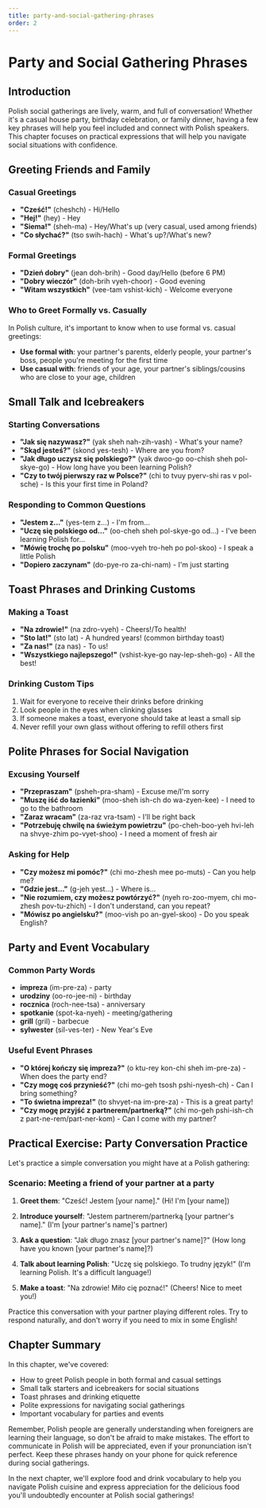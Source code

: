 ```yaml
---
title: party-and-social-gathering-phrases
order: 2
---
```


# Party and Social Gathering Phrases

## Introduction
Polish social gatherings are lively, warm, and full of conversation! Whether it's a casual house party, birthday celebration, or family dinner, having a few key phrases will help you feel included and connect with Polish speakers. This chapter focuses on practical expressions that will help you navigate social situations with confidence.

## Greeting Friends and Family

### Casual Greetings
- **"Cześć!"** (cheshch) - Hi/Hello
- **"Hej!"** (hey) - Hey
- **"Siema!"** (sheh-ma) - Hey/What's up (very casual, used among friends)
- **"Co słychać?"** (tso swih-hach) - What's up?/What's new?

### Formal Greetings
- **"Dzień dobry"** (jean doh-brih) - Good day/Hello (before 6 PM)
- **"Dobry wieczór"** (doh-brih vyeh-choor) - Good evening
- **"Witam wszystkich"** (vee-tam vshist-kich) - Welcome everyone

### Who to Greet Formally vs. Casually
In Polish culture, it's important to know when to use formal vs. casual greetings:

- **Use formal with**: your partner's parents, elderly people, your partner's boss, people you're meeting for the first time
- **Use casual with**: friends of your age, your partner's siblings/cousins who are close to your age, children

## Small Talk and Icebreakers

### Starting Conversations
- **"Jak się nazywasz?"** (yak sheh nah-zih-vash) - What's your name?
- **"Skąd jesteś?"** (skond yes-tesh) - Where are you from?
- **"Jak długo uczysz się polskiego?"** (yak dwoo-go oo-chish sheh pol-skye-go) - How long have you been learning Polish?
- **"Czy to twój pierwszy raz w Polsce?"** (chi to tvuy pyerv-shi ras v pol-sche) - Is this your first time in Poland?

### Responding to Common Questions
- **"Jestem z..."** (yes-tem z...) - I'm from...
- **"Uczę się polskiego od..."** (oo-cheh sheh pol-skye-go od...) - I've been learning Polish for...
- **"Mówię trochę po polsku"** (moo-vyeh tro-heh po pol-skoo) - I speak a little Polish
- **"Dopiero zaczynam"** (do-pye-ro za-chi-nam) - I'm just starting

## Toast Phrases and Drinking Customs

### Making a Toast
- **"Na zdrowie!"** (na zdro-vyeh) - Cheers!/To health!
- **"Sto lat!"** (sto lat) - A hundred years! (common birthday toast)
- **"Za nas!"** (za nas) - To us!
- **"Wszystkiego najlepszego!"** (vshist-kye-go nay-lep-sheh-go) - All the best!

### Drinking Custom Tips
1. Wait for everyone to receive their drinks before drinking
2. Look people in the eyes when clinking glasses
3. If someone makes a toast, everyone should take at least a small sip
4. Never refill your own glass without offering to refill others first

## Polite Phrases for Social Navigation

### Excusing Yourself
- **"Przepraszam"** (psheh-pra-sham) - Excuse me/I'm sorry
- **"Muszę iść do łazienki"** (moo-sheh ish-ch do wa-zyen-kee) - I need to go to the bathroom
- **"Zaraz wracam"** (za-raz vra-tsam) - I'll be right back
- **"Potrzebuję chwilę na świeżym powietrzu"** (po-cheh-boo-yeh hvi-leh na shvye-zhim po-vyet-shoo) - I need a moment of fresh air

### Asking for Help
- **"Czy możesz mi pomóc?"** (chi mo-zhesh mee po-muts) - Can you help me?
- **"Gdzie jest..."** (g-jeh yest...) - Where is...
- **"Nie rozumiem, czy możesz powtórzyć?"** (nyeh ro-zoo-myem, chi mo-zhesh pov-tu-zhich) - I don't understand, can you repeat?
- **"Mówisz po angielsku?"** (moo-vish po an-gyel-skoo) - Do you speak English?

## Party and Event Vocabulary

### Common Party Words
- **impreza** (im-pre-za) - party
- **urodziny** (oo-ro-jee-ni) - birthday
- **rocznica** (roch-nee-tsa) - anniversary
- **spotkanie** (spot-ka-nyeh) - meeting/gathering
- **grill** (gril) - barbecue
- **sylwester** (sil-ves-ter) - New Year's Eve

### Useful Event Phrases
- **"O której kończy się impreza?"** (o ktu-rey kon-chi sheh im-pre-za) - When does the party end?
- **"Czy mogę coś przynieść?"** (chi mo-geh tsosh pshi-nyesh-ch) - Can I bring something?
- **"To świetna impreza!"** (to shvyet-na im-pre-za) - This is a great party!
- **"Czy mogę przyjść z partnerem/partnerką?"** (chi mo-geh pshi-ish-ch z part-ne-rem/part-ner-kom) - Can I come with my partner?

## Practical Exercise: Party Conversation Practice

Let's practice a simple conversation you might have at a Polish gathering:

### Scenario: Meeting a friend of your partner at a party

1. **Greet them**: "Cześć! Jestem [your name]." (Hi! I'm [your name])

2. **Introduce yourself**: "Jestem partnerem/partnerką [your partner's name]." (I'm [your partner's name]'s partner)

3. **Ask a question**: "Jak długo znasz [your partner's name]?" (How long have you known [your partner's name]?)

4. **Talk about learning Polish**: "Uczę się polskiego. To trudny język!" (I'm learning Polish. It's a difficult language!)

5. **Make a toast**: "Na zdrowie! Miło cię poznać!" (Cheers! Nice to meet you!)

Practice this conversation with your partner playing different roles. Try to respond naturally, and don't worry if you need to mix in some English!

## Chapter Summary

In this chapter, we've covered:
- How to greet Polish people in both formal and casual settings
- Small talk starters and icebreakers for social situations
- Toast phrases and drinking etiquette
- Polite expressions for navigating social gatherings
- Important vocabulary for parties and events

Remember, Polish people are generally understanding when foreigners are learning their language, so don't be afraid to make mistakes. The effort to communicate in Polish will be appreciated, even if your pronunciation isn't perfect. Keep these phrases handy on your phone for quick reference during social gatherings.

In the next chapter, we'll explore food and drink vocabulary to help you navigate Polish cuisine and express appreciation for the delicious food you'll undoubtedly encounter at Polish social gatherings!